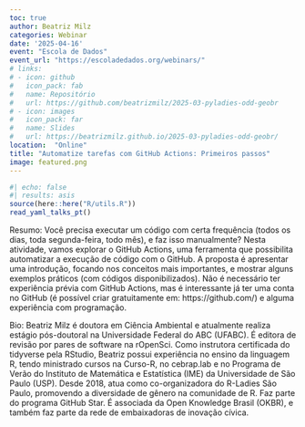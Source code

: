 ```yaml
---
toc: true
author: Beatriz Milz
categories: Webinar
date: '2025-04-16'
event: "Escola de Dados"
event_url: "https://escoladedados.org/webinars/"
# links:
# - icon: github
#   icon_pack: fab
#   name: Repositório
#   url: https://github.com/beatrizmilz/2025-03-pyladies-odd-geobr
# - icon: images
#   icon_pack: far
#   name: Slides
#   url: https://beatrizmilz.github.io/2025-03-pyladies-odd-geobr/
location:  "Online"
title: "Automatize tarefas com GitHub Actions: Primeiros passos"
image: featured.png
---
```


```r
#| echo: false
#| results: asis
source(here::here("R/utils.R"))
read_yaml_talks_pt()
```

Resumo: Você precisa executar um código com certa frequência (todos os dias, toda segunda-feira, todo mês), e faz isso manualmente?
Nesta atividade, vamos explorar o GitHub Actions, uma ferramenta que possibilita automatizar a execução de código com o GitHub. A proposta é apresentar uma introdução, focando nos conceitos mais importantes, e mostrar alguns exemplos práticos (com códigos disponibilizados). Não é necessário ter experiência prévia com GitHub Actions, mas é interessante já ter uma conta no GitHub (é possível criar gratuitamente em: https://github.com/) e alguma experiência com programação.


Bio: Beatriz Milz é doutora em Ciência Ambiental e atualmente realiza estágio pós-doutoral na Universidade Federal do ABC (UFABC). É editora de revisão por pares de software na rOpenSci. Como instrutora certificada do tidyverse pela RStudio, Beatriz possui experiência no ensino da linguagem R, tendo ministrado cursos na Curso-R, no cebrap.lab e no Programa de Verão do Instituto de Matemática e Estatística (IME) da Universidade de São Paulo (USP). Desde 2018, atua como co-organizadora do R-Ladies São Paulo, promovendo a diversidade de gênero na comunidade de R. Faz parte do programa GitHub Star. É associada da Open Knowledge Brasil (OKBR), e também faz parte da rede de embaixadoras de inovação cívica.
